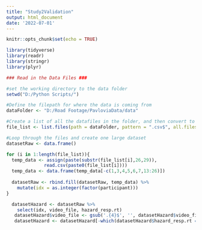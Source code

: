 ```yaml
---
title: "Study2Validation"
output: html_document
date: '2022-07-01'
---
```


```r
knitr::opts_chunk$set(echo = TRUE)
```

```r
library(tidyverse)
library(readr)
library(stringr)
library(plyr)

```


```r
### Read in the Data Files ###

#set the working directory to the data folder
setwd("D:/Python Scripts/")

#Define the filepath for where the data is coming from
dataFolder <- "D:/Road Footage/PavloviaData/data"

#Create a list of all the datafiles in the folder, and then convert to a list object - needs full names for the file path
file_list <- list.files(path = dataFolder, pattern = ".csv$", all.files = TRUE, full.names = TRUE, recursive = TRUE)

```

```r
#Loop through the files and create one large dataset
datasetRaw <- data.frame()

for (i in 1:length(file_list)){
  temp_data <- assign(paste(substr(file_list[i],26,29)),  
              read.csv(paste0(file_list[i])))
  temp_data <- data.frame(temp_data[-c(1,3,4,5,6,7,13:26)])
  
  datasetRaw <- rbind.fill(datasetRaw, temp_data) %>% 
    mutate(idx = as.integer(factor(participant))) 
}
```

```r
  
  datasetHazard <- datasetRaw %>% 
    select(idx, video_file, hazard_resp.rt) 
   datasetHazard$video_file <- gsub('.{4}$', '', datasetHazard$video_file)
   datasetHazard <- datasetHazard[-which(datasetHazard$hazard_resp.rt == ""), ]
             

```